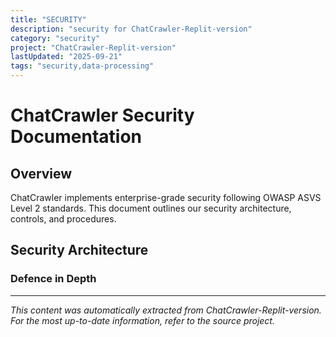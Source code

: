 ```yaml
---
title: "SECURITY"
description: "security for ChatCrawler-Replit-version"
category: "security"
project: "ChatCrawler-Replit-version"
lastUpdated: "2025-09-21"
tags: "security,data-processing"
---
```


# ChatCrawler Security Documentation

## Overview

ChatCrawler implements enterprise-grade security following OWASP ASVS Level 2 standards. This document outlines our security architecture, controls, and procedures.

## Security Architecture

### Defence in Depth


---
*This content was automatically extracted from ChatCrawler-Replit-version. For the most up-to-date information, refer to the source project.*
